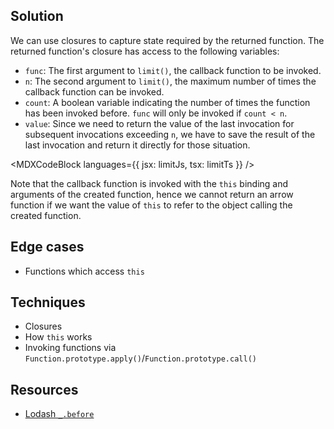 

## Solution

We can use closures to capture state required by the returned function. The returned function's closure has access to the following variables:

- `func`: The first argument to `limit()`, the callback function to be invoked.
- `n`: The second argument to `limit()`, the maximum number of times the callback function can be invoked.
- `count`: A boolean variable indicating the number of times the function has been invoked before. `func` will only be invoked if `count < n`.
- `value`: Since we need to return the value of the last invocation for subsequent invocations exceeding `n`, we have to save the result of the last invocation and return it directly for those situation.

<MDXCodeBlock languages={{ jsx: limitJs, tsx: limitTs }} />

Note that the callback function is invoked with the `this` binding and arguments of the created function, hence we cannot return an arrow function if we want the value of `this` to refer to the object calling the created function.

## Edge cases

- Functions which access `this`

## Techniques

- Closures
- How `this` works
- Invoking functions via `Function.prototype.apply()`/`Function.prototype.call()`

## Resources

- [Lodash `_.before`](https://lodash.com/docs/4.17.15#before)
